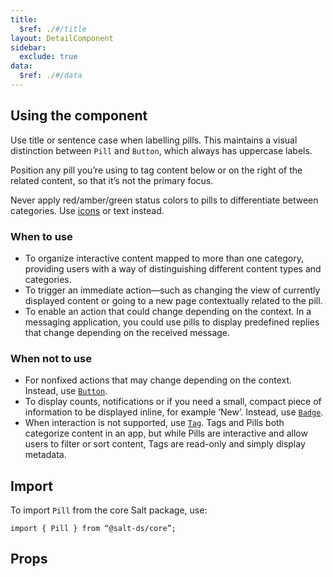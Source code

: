```yaml
---
title:
  $ref: ./#/title
layout: DetailComponent
sidebar:
  exclude: true
data:
  $ref: ./#/data
---
```


## Using the component

Use title or sentence case when labelling pills. This maintains a visual distinction between `Pill` and `Button`, which always has uppercase labels.

Position any pill you’re using to tag content below or on the right of the related content, so that it’s not the primary focus.

Never apply red/amber/green status colors to pills to differentiate between categories. Use [icons](/salt/components/icon) or text instead.

### When to use

- To organize interactive content mapped to more than one category, providing users with a way of distinguishing different content types and categories.
- To trigger an immediate action—such as changing the view of currently displayed content or going to a new page contextually related to the pill.
- To enable an action that could change depending on the context. In a messaging application, you could use pills to display predefined replies that change depending on the received message.

### When not to use

- For nonfixed actions that may change depending on the context. Instead, use [`Button`](/salt/components/button).
- To display counts, notifications or if you need a small, compact piece of information to be displayed inline, for example ‘New’. Instead, use [`Badge`](/salt/components/badge).
- When interaction is not supported, use [`Tag`](/salt/components/tag). Tags and Pills both categorize content in an app, but while Pills are interactive and allow users to filter or sort content, Tags are read-only and simply display metadata.

## Import

To import `Pill` from the core Salt package, use:

```
import { Pill } from “@salt-ds/core”;
```

## Props

<PropsTable componentName="Pill" packageName="core" />
